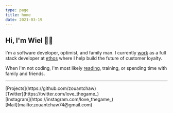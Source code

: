 ```yaml
---
type: page
title: home
date: 2021-03-19
---
```



## Hi, I'm Wiel 👋🏾

I'm a software developer, optimist, and family man. I currently [work](/work) as a full stack developer at [ethos](https://www.heyethos.com/) where I help build the future of customer loyalty.

When I'm not coding, I'm most likely [reading](/blog/books-read-2022), training, or spending time with family and friends.

---

<div>
  [Projects](https://github.com/zouantchaw)
  <br />
  [Twitter](https://twitter.com/love_thegame_)
  <br />
  [Instagram](https://instagram.com/love_thegame_)
  <br />
  [Mail](mailto:zouantchaw74@gmail.com)
</div>
